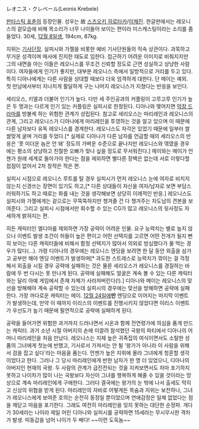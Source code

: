 レオニス・クレベール(Leonis Krebele)

[[판타스틱 포츈]]의 등장인물. 성우는 故 [[스즈오키 히로타카]]/[[이채진]].
한글판에서는 레오니스의 겉모습에 비해 목소리가 너무 나이들어 보이는 편이라 미스캐스팅이라는 소리를 좀 들었다.
30세, [[12월 8일]]생, 194cm, 87kg.

지위는 [[기사]]단장. 실피시와 가젤을 비롯한 예비 기사단원들의 직속 상관이다. 과묵하고 무거운 성격이며 매사에 진지한 태도로 임한다. 접근하기 어려운 이미지로 비춰지지만 그의 내면을 아는 이들은 레오니스를 무조건 신뢰할 정도로 근면 성실하고 상냥한 사람이다. 여자들에게 인기가 좋지만, 대부분 레오니스 측에서 일방적으로 거리를 두고 있다. 특히 디아나에게는 다른 사람을 상대할 때보다 더욱 엄격하게 대한다. 단 메이는 예외. 첫 만남에서부터 지나치게 활달하게 구는 나머지 레오니스가 지쳤다는 반응을 보인다.

세리오스, 키엘과 더불어 인기가 높다. 다만 세 주인공과의 커플링이 고루고루 인기가 높은 두 명과는 다르게 인기 있는 커플링은 실피시로 한정된다. 디아나와 맺어지면 [[막장 드라마]]를 방불케 하는 위험한 관계가 성립된다. 참고로 세리오스는 마리레인과 레오니스의 관계, 그리고 레오니스가 디아나에게 마리레인을 투영하는 것을 알고 있으며 이 때문에 다른 남자보다 유독 레오니스를 경계한다. 레오니스도 자각은 있었기 때문에 일부러 쌀쌀맞게 굴며 거리를 두었다.[* 실제로 디아나가 다른 남자를 언급할 때의 세리오스의 반응은 '못 미더운 놈은 안 돼' 정도의 가벼운 수준으로 끝나지만 레오니스와 엮였을 경우에는 평소의 상냥하고 친절한 오빠가 맞나 싶을 정도로 무서워진다.] 메이와는 메이가 언젠가 원래 세계로 돌아가야 한다는 점을 제외하면 별다른 장벽은 없는데 서로 이렇다할 접점이 없어서 2차 창작은 적은 편.

실피시 시점으로 레오니스 루트를 탈 경우 실피시가 먼저 레오니스 눈에 여자로 비치지 않는지 신경쓰는 장면이 있기도 하고,[* 다른 상대들이 자신을 여자/남자로 보면 부담스러워하기도 하고 때로는 화를 내는 것을 생각해보면 상당히 이례적인 반응.] 레오니스도 실피시와 가젤에게는 겉으로는 무뚝뚝하지만 챙겨줄 건 다 챙겨주는 차도남의 견본을 보여준다. 그리고 실피시 시점에서만 회수할 수 있는 CG가 많고 레오니스의 뒷사정도 자세하게 밝혀지는 편.

히든 캐릭터인 엘디아를 제외하면 가장 공략이 어려운 인물. 요구 능력치는 별로 높지 않으나 이벤트 발생 조건이 허들이 높은 편이고 어떤 선택지를 고르면 어떤 전개가 될지 뻔히 보이는 다른 캐릭터들에 비해서 함정 선택지가 많아서 의외로 방심했다가 물 먹는 경우가 많다(…). 가령 디아나의 경우에는 레오니스 엔딩을 보려면 한 달 동안 외출을 삼가고 공부만 해야 엔딩 이벤트가 발생하며[* 과도한 스트레스로 능력치가 깎이는 걸 걱정해서 외출을 시킬 경우 공략에 실패하는 것은 물론 세리오스가 레오니스를 경질하는 바람에 두 번 다시는 못 만나게 된다. 공략에 실패해도 얼굴은 계속 볼 수 있는 다른 캐릭터와는 달리 아예 게임에서 존재 자체가 사라져버린다(!).] 디아나와 메이는 레오니스의 맞선을 방해해야 계속 공략할 수 있는데 실피시의 경우에는 맞선을 방해하면 공략에 실패한다. 가장 까다로운 캐릭터는 메이. [[12월 24일]]에'''만''' 엔딩으로 이어지는 마지막 이벤트가 발생하는데, 만약 이 때까지 이리스의 이벤트를 진행시키지 않았다면 이리스 이벤트가 우선도가 높기 때문에 필연적으로 공략에 실패하게 된다.

공략을 들어가면 위험한 과거까지 드러나면서 시온과 함께 전연령가에 의심을 품게 만드는 캐릭터. 과거 소년 시절 아버지의 손에 이끌려 참석했던 국왕의 파티에서 디아나의 어머니 마리레인을 처음 만났다. 레오니스는 지체 높은 귀족집의 여식이면서도 소탈한 성품의 그녀에게 첫눈에 반했고, 기사로서 가져서는 안 될 '왕가가 아니라 이 사람을 위해서 검을 잡고 싶다'라는 마음을 품는다. 언젠가 높은 지위에 올라 그녀에게 청혼할 생각이었다고 한다. 그러나 그 당시 마리레인에게 반한 남자가 한 명 더 있었으니, 디아나의 아버지인 현재의 국왕. 두 사람의 관계가 급진전되는 것을 지켜보면서도 차마 포기하지 못하고 나이차가 많이 나는 국왕보다 자신이 그녀를 행복하게 해줄 수 있을 것이라는 망상으로 계속 마리레인에게 구애한다. 그러다 결국에는 왕가의 눈 밖에 나서 출세도 막히고 신상의 위협을 받게 된다. 마리레인의 자비로 어떻게든 목숨과 지위는 보전하나, 그녀가 레오니스에게 보여준 호의는 순전히 동정일 뿐이었으며 연애감정은 일체 없었다는 점을 깨닫고 마음을 포기한다. 그래도 여전히 마리레인을 잊지 못하는 대단한 순정파. 게다가 30세라는 나이라 제일 어린 디아나와 실피시를 공략하면 15세라는 무시무시한 격차가 발생. 띠동갑을 넘어 나이가 두 배다! ~~이런 도둑놈~~
